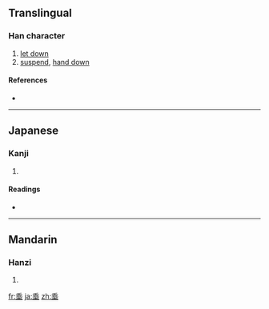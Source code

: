 {{also|垂}}
==Translingual==

===Han character===
{{Han char|rn=32|rad=土|as=07|sn=10|four=|canj=竹十中土 (HJLG)}}

# [[let down]]
# [[suspend]], [[hand down]]

====References====
* {{Han ref|kx=0229.160|dkj=05104|dj=0465.060|hdz=10445.060|uh=57C0|ud=22464}}

----

==Japanese==

===Kanji===
{{ja-kanji|grade=|rs=土07}}

# {{defn|Japanese}}

====Readings====
* {{ja-readings|on=[[すい]] (''sui'')|kun=[[たれる]] ([[埀れる]] ''tareru''), [[たらす]] ([[埀らす]] ''tarasu''), [[なんなんとす]] ([[埀す]]''nannantosu'')}}

----

==Mandarin==

===Hanzi===
{{cmn-hanzi|pin=[[chuí]] ([[chui2]])|wg=ch'ui<sup>2</sup>}}

# {{defn|Mandarin}}

[[fr:埀]]
[[ja:埀]]
[[zh:埀]]